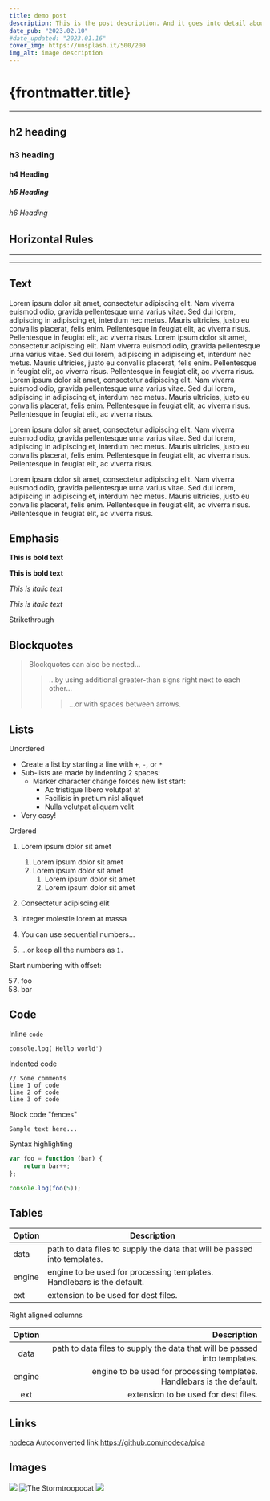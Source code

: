 ```yaml
---
title: demo post
description: This is the post description. And it goes into detail about stuff and stuff and moreeeeeeeee stuff.
date_pub: "2023.02.10"
#date_updated: "2023.01.16"
cover_img: https://unsplash.it/500/200
img_alt: image description
---
```


# {frontmatter.title}
---

## h2 heading

### h3 heading

#### h4 Heading

##### h5 Heading

###### h6 Heading

## Horizontal Rules

---

---

## Text

Lorem ipsum dolor sit amet, consectetur adipiscing elit. Nam viverra euismod odio, gravida pellentesque urna varius vitae. Sed dui lorem, adipiscing in adipiscing et, interdum nec metus. Mauris ultricies, justo eu convallis placerat, felis enim. Pellentesque in feugiat elit, ac viverra risus. Pellentesque in feugiat elit, ac viverra risus.
Lorem ipsum dolor sit amet, consectetur adipiscing elit. Nam viverra euismod odio, gravida pellentesque urna varius vitae. Sed dui lorem, adipiscing in adipiscing et, interdum nec metus. Mauris ultricies, justo eu convallis placerat, felis enim. Pellentesque in feugiat elit, ac viverra risus. Pellentesque in feugiat elit, ac viverra risus.
Lorem ipsum dolor sit amet, consectetur adipiscing elit. Nam viverra euismod odio, gravida pellentesque urna varius vitae. Sed dui lorem, adipiscing in adipiscing et, interdum nec metus. Mauris ultricies, justo eu convallis placerat, felis enim. Pellentesque in feugiat elit, ac viverra risus. Pellentesque in feugiat elit, ac viverra risus.

Lorem ipsum dolor sit amet, consectetur adipiscing elit. Nam viverra euismod odio, gravida pellentesque urna varius vitae. Sed dui lorem, adipiscing in adipiscing et, interdum nec metus. Mauris ultricies, justo eu convallis placerat, felis enim. Pellentesque in feugiat elit, ac viverra risus. Pellentesque in feugiat elit, ac viverra risus.

Lorem ipsum dolor sit amet, consectetur adipiscing elit. Nam viverra euismod odio, gravida pellentesque urna varius vitae. Sed dui lorem, adipiscing in adipiscing et, interdum nec metus. Mauris ultricies, justo eu convallis placerat, felis enim. Pellentesque in feugiat elit, ac viverra risus. Pellentesque in feugiat elit, ac viverra risus.

## Emphasis

**This is bold text**

**This is bold text**

_This is italic text_

_This is italic text_

~~Strikethrough~~

## Blockquotes

> Blockquotes can also be nested...
>
> > ...by using additional greater-than signs right next to each other...
> >
> > > ...or with spaces between arrows.

## Lists

Unordered

- Create a list by starting a line with `+`, `-`, or `*`
- Sub-lists are made by indenting 2 spaces:
  - Marker character change forces new list start:
    - Ac tristique libero volutpat at
    * Facilisis in pretium nisl aliquet
    - Nulla volutpat aliquam velit
- Very easy!

Ordered

1. Lorem ipsum dolor sit amet
   1. Lorem ipsum dolor sit amet
   1. Lorem ipsum dolor sit amet
      1. Lorem ipsum dolor sit amet
      1. Lorem ipsum dolor sit amet
1. Consectetur adipiscing elit
1. Integer molestie lorem at massa

1. You can use sequential numbers...
1. ...or keep all the numbers as `1.`

Start numbering with offset:

57. foo
58. bar

## Code

Inline `code`

`console.log('Hello world')`

Indented code

    // Some comments
    line 1 of code
    line 2 of code
    line 3 of code

Block code "fences"

```
Sample text here...
```

Syntax highlighting

```js
var foo = function (bar) {
	return bar++;
};

console.log(foo(5));
```

## Tables

| Option | Description                                                               |
| ------ | ------------------------------------------------------------------------- |
| data   | path to data files to supply the data that will be passed into templates. |
| engine | engine to be used for processing templates. Handlebars is the default.    |
| ext    | extension to be used for dest files.                                      |

Right aligned columns

| Option |                                                               Description |
| :----: | ------------------------------------------------------------------------: |
|  data  | path to data files to supply the data that will be passed into templates. |
| engine |    engine to be used for processing templates. Handlebars is the default. |
|  ext   |                                      extension to be used for dest files. |

## Links

[nodeca](https://dev.nodeca.com)
Autoconverted link https://github.com/nodeca/pica

## Images

![](https://octodex.github.com/images/minion.png)
![](https://octodex.github.com/images/stormtroopocat.jpg "The Stormtroopocat")
![](https://octodex.github.com/images/dojocat.jpg)
